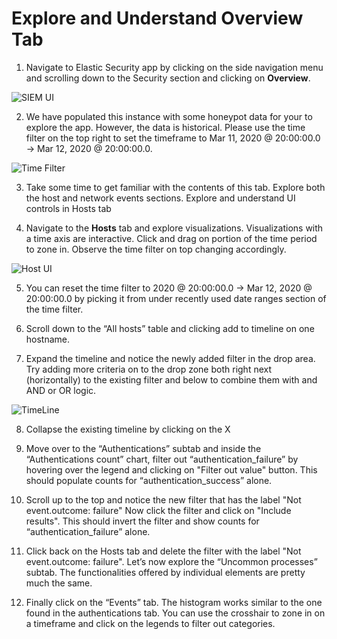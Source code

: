 
# Explore and Understand Overview Tab

1. Navigate to Elastic Security app by clicking on the side navigation menu and scrolling down to the Security section and clicking on **Overview**.

<Bleed>![SIEM UI](../../public/siemui.png)</Bleed>

2. We have populated this instance with some honeypot data for your to explore the app. However, the data is historical. Please use the time filter on the top right to set the timeframe to Mar 11, 2020 @ 20:00:00.0 → Mar 12, 2020 @ 20:00:00.0.

<Bleed>![Time Filter](../../public/siem-tsfilter.png)</Bleed>

3. Take some time to get familiar with the contents of this tab. Explore both the host and network events sections. Explore and understand UI controls in Hosts tab

4. Navigate to the **Hosts** tab and explore visualizations. Visualizations with a time axis are interactive. Click and drag on portion of the time period to zone in. Observe the time filter on top changing accordingly.

<Bleed>![Host UI](../../public/siem-host.png)</Bleed>

5. You can reset the time filter to 2020 @ 20:00:00.0 → Mar 12, 2020 @ 20:00:00.0 by picking it from under recently used date ranges section of the time filter.

6. Scroll down to the “All hosts” table and clicking add to timeline on one hostname.

7. Expand the timeline and notice the newly added filter in the drop area. Try adding more criteria on to the drop zone both right next (horizontally) to the existing filter and below to combine them with and AND or OR logic.

<Bleed>![TimeLine](../../public/siem-timeline.png)</Bleed>

8. Collapse the existing timeline by clicking on the X

9. Move over to the “Authentications” subtab and inside the “Authentications count” chart, filter out “authentication_failure” by hovering over the legend and clicking on "Filter out value" button. This should populate counts for “authentication_success” alone.

10. Scroll up to the top and notice the new filter that has the label "Not event.outcome: failure" Now click the filter and click on "Include results". This should invert the filter and show counts for “authentication_failure” alone.

11. Click back on the Hosts tab and delete the filter with the label "Not event.outcome: failure". Let’s now explore the “Uncommon processes” subtab. The functionalities offered by individual elements are pretty much the same.

12. Finally click on the “Events” tab. The histogram works similar to the one found in the authentications tab. You can use the crosshair to zone in on a timeframe and click on the legends to filter out categories.
